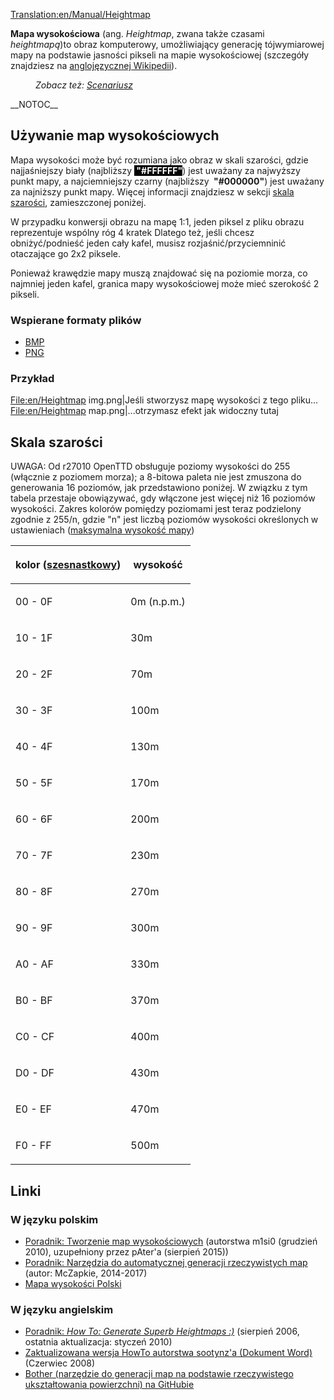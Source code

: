 [[Translation:en/Manual/Heightmap]]

'''Mapa wysokościowa''' (ang. ''Heightmap'', zwana także czasami ''heightmapą'')to obraz komputerowy, umożliwiający generację tójwymiarowej mapy na podstawie jasności pikseli na mapie wysokościowej (szczegóły znajdziesz na [https://en.wikipedia.org/wiki/Heightmap anglojęzycznej Wikipedii]).
:''Zobacz też: [[pl/Archive/Manual/Scenariusz|Scenariusz]]''
__NOTOC__
==Używanie map wysokościowych==
Mapa wysokości może być rozumiana jako obraz w skali szarości, gdzie najjaśniejszy biały (najbliższy <span style="background-color:black; color:white;">'''&nbsp;"#FFFFFF" '''</span>) jest uważany za najwyższy punkt mapy, a najciemniejszy czarny (najbliższy '''&nbsp;"#000000" ''') jest uważany za najniższy punkt mapy. Więcej informacji znajdziesz w sekcji [[#Skala szarości|skala szarości]], zamieszczonej poniżej.

W przypadku konwersji obrazu na mapę 1:1, jeden piksel z pliku obrazu reprezentuje wspólny róg 4 kratek Dlatego też, jeśli chcesz obniżyć/podnieść jeden cały kafel, musisz rozjaśnić/przyciemninić otaczające go 2x2 piksele.

Ponieważ krawędzie mapy muszą znajdować się na poziomie morza, co najmniej jeden kafel, granica mapy wysokościowej może mieć szerokość 2 pikseli.

===Wspierane formaty plików===
* [https://pl.wikipedia.org/wiki/Bitmapa BMP]
* [https://pl.wikipedia.org/wiki/Portable_Network_Graphics PNG]

===Przykład===
<gallery>
File:en/Heightmap img.png|Jeśli stworzysz mapę wysokości z tego pliku...
File:en/Heightmap map.png|...otrzymasz efekt jak widoczny tutaj
</gallery>

==Skala szarości==

UWAGA: Od r27010 OpenTTD obsługuje poziomy wysokości do 255 (włącznie z poziomem morza); a 8-bitowa paleta nie jest zmuszona do generowania 16 poziomów, jak przedstawiono poniżej.
W związku z tym tabela przestaje obowiązywać, gdy włączone jest więcej niż 16 poziomów wysokości.
Zakres kolorów pomiędzy poziomami jest teraz podzielony zgodnie z 255/n, gdzie "n" jest liczbą poziomów wysokości określonych w ustawieniach ([[pl/Ustawienia/Ograniczenia#Maksymalna_wysoko.C5.9B.C4.87_mapy|maksymalna wysokość mapy]])

{|
! kolor ([https://pl.wikipedia.org/wiki/Kolory_w_Internecie#Zapis_szesnastkowy szesnastkowy])
! wysokość
|-
| 00 - 0F
| 0m (n.p.m.)
|-
| 10 - 1F
| 30m
|-
| 20 - 2F
| 70m
|-
| 30 - 3F
| 100m
|-
| 40 - 4F
| 130m
|-
| 50 - 5F
| 170m
|-
| 60 - 6F
| 200m
|-
| 70 - 7F
| 230m
|-
| 80 - 8F
| 270m
|-
| 90 - 9F
| 300m
|-
| A0 - AF
| 330m
|-
| B0 - BF
| 370m
|-
| C0 - CF
| 400m
|-
| D0 - DF
| 430m
|-
| E0 - EF
| 470m
|-
| F0 - FF
| 500m
|}

==Linki==
===W języku polskim===
*[https://openttd-polska.pl/Thread-Tworzenie-map-wysoko%C5%9Bciowych Poradnik: Tworzenie map wysokościowych] (autorstwa m1si0 (grudzień 2010), uzupełniony przez pAter'a (sierpień 2015))
*[https://openttd-polska.pl/Thread-Inne-Narz%C4%99dzia-do-automatycznej-generacji-rzeczywistych-map Poradnik: Narzędzia do automatycznej generacji rzeczywistych map] (autor: McZapkie, 2014-2017)
*[https://openttd-polska.pl/Thread-Mapy-Mapa-wysoko%C5%9Bci-Polski-by-pAter Mapa wysokości Polski]
===W języku angielskim===
*[http://www.tt-forums.net/viewtopic.php?t=27052 Poradnik: ''How To: Generate Superb Heightmaps :)''] (sierpień 2006, ostatnia aktualizacja: styczeń 2010)
*[http://www.tt-forums.net/download/file.php?id=92633 Zaktualizowana wersja HowTo autorstwa sootynz'a (Dokument Word)] (Czerwiec 2008)
*[https://github.com/bunburya/bother Bother (narzędzie do generacji map na podstawie rzeczywistego ukształtowania powierzchni) na GitHubie]